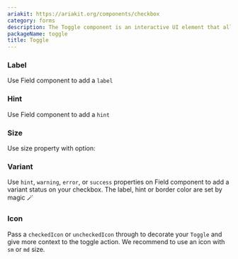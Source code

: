 ```yaml
---
ariakit: https://ariakit.org/components/checkbox
category: forms
description: The Toggle component is an interactive UI element that allows users to switch between two states, such as on/off or enabled/disabled. It is commonly used for settings and preferences where a binary choice is required. This component provides a clear and intuitive way for users to make selections, enhancing usability and interaction within an application.
packageName: toggle
title: Toggle
---
```


### Label

Use Field component to add a `label`

<div data-playground="label.tsx" data-component="Toggle"></div>

### Hint

Use Field component to add a `hint`

<div data-playground="hint.tsx" data-component="Toggle"></div>

### Size

Use size property with option:

<div data-playground="size.tsx" data-component="Toggle"></div>

### Variant

Use `hint`, `warning`, `error`, or `success` properties on Field component to add a variant status on your checkbox. The label, hint or border color are set by magic 🪄

<div data-playground="variant.tsx" data-component="Toggle"></div>

### Icon

Pass a `checkedIcon` or `uncheckedIcon` through to decorate your `Toggle` and give more context to the toggle action. We recommend to use an icon with `sm` or `md` size.

<div data-playground="icon.tsx" data-component="Toggle"></div>

